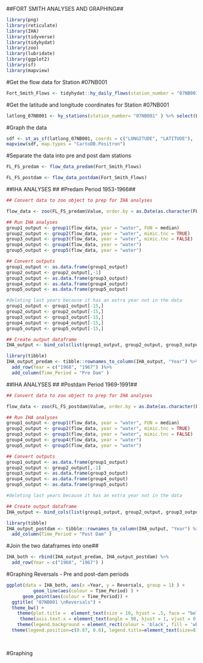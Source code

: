 
##FORT SMITH ANALYSES AND GRAPHING##

```r
library(png)
library(reticulate)
library(IHA)
library(tidyverse)
library(tidyhydat)
library(zoo)
library(lubridate)
library(ggplot2)
library(sf)
library(mapview)


```

#Get the flow data for Station #07NB001
```r
Fort_Smith_Flows <- tidyhydat::hy_daily_flows(station_number = "07NB001")
```

#Get the latitude and longitude coordinates for Station #07NB001
```r
latlong_07NB001 <- hy_stations(station_number= "07NB001" ) %>% select(LATITUDE, LONGITUDE)
```

#Graph the data
```r
sdf <- st_as_sf(latlong_07NB001, coords = c("LONGITUDE", "LATITUDE"),  crs = 4326)
mapview(sdf, map.types = "CartoDB.Positron")

```


#Separate the data into pre and post dam stations 
```r

FL_FS_predam <- flow_data_predam(Fort_Smith_Flows) 

FL_FS_postdam <- flow_data_postdam(Fort_Smith_Flows)

```

##IHA ANALYSES ##
#Predam Period 1953-1966## 

```r

## Convert data to zoo object to prep for IHA analyses

flow_data <- zoo(FL_FS_predam$Value, order.by = as.Date(as.character(FL_FS_predam$Date), format = "%d-%m-%Y"))

## Run IHA analyses
group1_output <- group1(flow_data, year = "water", FUN = median)
group2_output <- group2(flow_data, year = "water", mimic.tnc = TRUE)
group3_output <- group3(flow_data, year = "water", mimic.tnc = FALSE)
group4_output <- group4(flow_data, year = "water")
group5_output <- group5(flow_data, year = "water")

## Convert outputs
group1_output <- as.data.frame(group1_output)
group2_output <- group2_output[,-1]
group3_output <- as.data.frame(group3_output)
group4_output <- as.data.frame(group4_output)
group5_output <- as.data.frame(group5_output)

#deleting last years because it has an extra year not in the data
group1_output <- group1_output[-15,]
group2_output <- group2_output[-15,]
group3_output <- group3_output[-15,]
group4_output <- group4_output[-15,]
group5_output <- group5_output[-15,]

## Create output dataframe 
IHA_output <- bind_cols(list(group1_output, group2_output, group3_output, group4_output, group5_output))

library(tibble)
IHA_output_predam <- tibble::rownames_to_column(IHA_output, "Year") %>%
  add_row(Year = c("1968", "1967") )%>%
  add_column(Time_Period = "Pre Dam" )

```


##IHA ANALYSES ##
#Postdam Period 1969-1991## 

```r
## Convert data to zoo object to prep for IHA analyses

flow_data <- zoo(FL_FS_postdam$Value, order.by = as.Date(as.character(FL_FS_postdam$Date), format = "%d-%m-%Y"))

## Run IHA analyses
group1_output <- group1(flow_data, year = "water", FUN = median)
group2_output <- group2(flow_data, year = "water", mimic.tnc = TRUE)
group3_output <- group3(flow_data, year = "water", mimic.tnc = FALSE)
group4_output <- group4(flow_data, year = "water")
group5_output <- group5(flow_data, year = "water")

## Convert outputs
group1_output <- as.data.frame(group1_output)
group2_output <- group2_output[,-1]
group3_output <- as.data.frame(group3_output)
group4_output <- as.data.frame(group4_output)
group5_output <- as.data.frame(group5_output)

#deleting last years because it has an extra year not in the data

## Create output dataframe 
IHA_output <- bind_cols(list(group1_output, group2_output, group3_output, group4_output, group5_output))

library(tibble)
IHA_output_postdam <- tibble::rownames_to_column(IHA_output, "Year") %>%
  add_column(Time_Period = "Post Dam" )
```

#Join the two dataframes into one##

```r

IHA_both <- rbind(IHA_output_predam, IHA_output_postdam) %>%
  add_row(Year = c("1968", "1967") ) 

```


#Graphing Reversals - Pre and post-dam periods
```r
ggplot(data = IHA_both, aes(x =Year, y = Reversals, group = 1) ) +
          geom_line(aes(colour = Time_Period) ) +
      geom_point(aes(colour = Time_Period)) +
  ggtitle( "07NB001 \nReversals") +
  theme_bw() +
    theme(plot.title =  element_text(size = 10, hjust = .5, face = "bold")) +
     theme(axis.text.x = element_text(angle = 90, hjust = 1, vjust = 0.5)) +
    theme(legend.background = element_rect(colour = 'black', fill = 'white', linetype='solid')) +
  theme(legend.position=c(0.87, 0.8), legend.title=element_text(size=8), legend.text=element_text(size=7)) 
 
  
```

#Graphing 

```r




```


```r








```


```r
```

